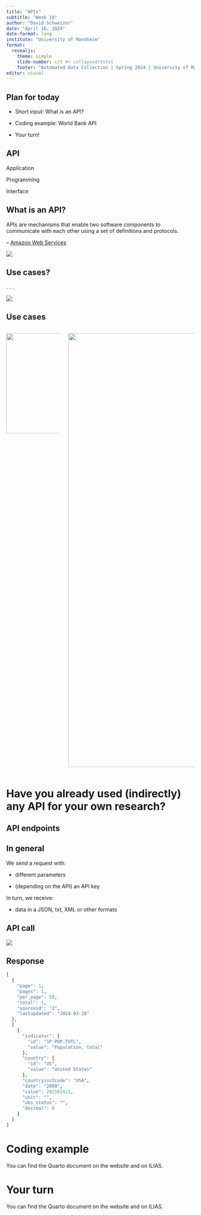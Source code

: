 ```yaml
---
title: "APIs"
subtitle: "Week 10"
author: "David Schweizer"
date: "April 16, 2024"
date-format: long
institute: "University of Mannheim"
format: 
  revealjs:
    theme: simple
    slide-number: c/t #< collapsed/total
    footer: "Automated Data Collection | Spring 2024 | University of Mannheim"
editor: visual
---
```


## Plan for today

-   Short input: What is an API?

-   Coding example: World Bank API

-   Your turn!

## API

Application

Programming

Interface

## What is an API?

::: {.callout-tip appearance="simple"}
APIs are mechanisms that enable two software components to communicate with each other using a set of definitions and protocols.

– [Amazon Web Services](https://aws.amazon.com/what-is/api/?nc1=h_ls)
:::

[![](What-is-an-API.png)](https://www.geeksforgeeks.org/what-is-an-api/)

## Use cases?

. . .

[![](airmap.jpg)](https://airbnb.io/AirMapView/)

## Use cases

::: columns
::: {.column width="30%"}
![](apple.jpg){width="268"}
:::

::: {.column width="70%"}
[![](google.jpg){width="1160"}](https://medium.com/@sameeranthony93/google-weather-api-and-the-leading-alternatives-2f0425b67edc)
:::
:::

# Have you already used (indirectly) any API for your own research?

## API endpoints

::: panel-tabset
## In general

We send a request with:

-   different parameters

-   (depending on the API) an API key

In turn, we receive:

-   data in a JSON, txt, XML or other formats

## API call

![](api_call.png)

## Response

```r
[
  {
    "page": 1,
    "pages": 1,
    "per_page": 50,
    "total": 1,
    "sourceid": "2",
    "lastupdated": "2024-03-28"
  },
  [
    {
      "indicator": {
        "id": "SP.POP.TOTL",
        "value": "Population, total"
      },
      "country": {
        "id": "US",
        "value": "United States"
      },
      "countryiso3code": "USA",
      "date": "2000",
      "value": 282162411,
      "unit": "",
      "obs_status": "",
      "decimal": 0
    }
  ]
]
```
:::

# Coding example

You can find the Quarto document on the website and on ILIAS.

# Your turn

You can find the Quarto document on the website and on ILIAS.
